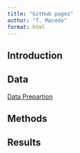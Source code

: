 ```yaml
---
title: "GitHub pages"
author: "T. Macedo"
format: html
---
```

## Introduction

## Data

[Data Prepartion](scripts/data_prep.html)

## Methods

## Results